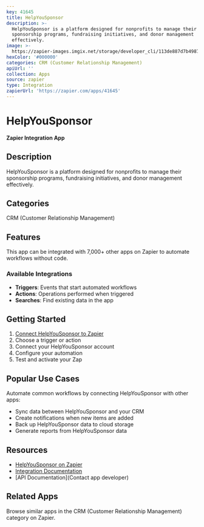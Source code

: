 ```yaml
---
key: 41645
title: HelpYouSponsor
description: >-
  HelpYouSponsor is a platform designed for nonprofits to manage their
  sponsorship programs, fundraising initiatives, and donor management
  effectively.
image: >-
  https://zapier-images.imgix.net/storage/developer_cli/113de887d7b4987a63aa2c2f8087ad36.png?auto=format%2Ccompress&ixlib=python-3.0.0&q=50
hexColor: '#000000'
categories: CRM (Customer Relationship Management)
apiUrl: ''
collection: Apps
source: zapier
type: Integration
zapierUrl: 'https://zapier.com/apps/41645'
---
```

# HelpYouSponsor

**Zapier Integration App**

## Description

HelpYouSponsor is a platform designed for nonprofits to manage their sponsorship programs, fundraising initiatives, and donor management effectively.

## Categories

CRM (Customer Relationship Management)

## Features

This app can be integrated with 7,000+ other apps on Zapier to automate workflows without code.

### Available Integrations

- **Triggers**: Events that start automated workflows
- **Actions**: Operations performed when triggered
- **Searches**: Find existing data in the app

## Getting Started

1. [Connect HelpYouSponsor to Zapier](https://zapier.com/apps/41645)
2. Choose a trigger or action
3. Connect your HelpYouSponsor account
4. Configure your automation
5. Test and activate your Zap

## Popular Use Cases

Automate common workflows by connecting HelpYouSponsor with other apps:

- Sync data between HelpYouSponsor and your CRM
- Create notifications when new items are added
- Back up HelpYouSponsor data to cloud storage
- Generate reports from HelpYouSponsor data

## Resources

- [HelpYouSponsor on Zapier](https://zapier.com/apps/41645)
- [Integration Documentation](https://zapier.com/apps/41645/integrations)
- [API Documentation](Contact app developer)

## Related Apps

Browse similar apps in the CRM (Customer Relationship Management) category on Zapier.
